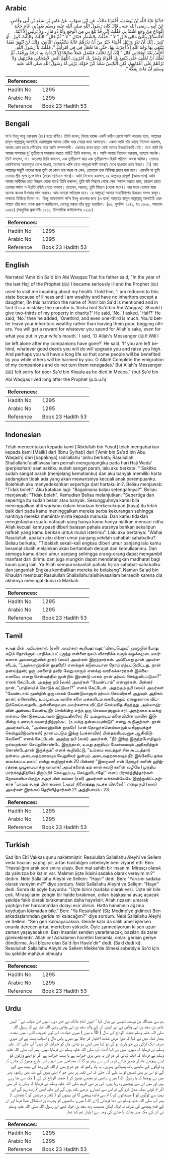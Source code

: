 ## Arabic


<div dir="rtl" lang="ar" style={{fontSize:'larger',backgroundColor:'#f8f9fa',padding:20}}>
حَدَّثَنَا عَبْدُ اللَّهِ بْنُ يُوسُفَ، أَخْبَرَنَا مَالِكٌ، عَنِ ابْنِ شِهَابٍ، عَنْ عَامِرِ بْنِ سَعْدِ بْنِ أَبِي وَقَّاصٍ، عَنْ أَبِيهِ ـ رضى الله عنه ـ قَالَ كَانَ رَسُولُ اللَّهِ صلى الله عليه وسلم يَعُودُنِي عَامَ حَجَّةِ الْوَدَاعِ مِنْ وَجَعٍ اشْتَدَّ بِي فَقُلْتُ إِنِّي قَدْ بَلَغَ بِي مِنَ الْوَجَعِ وَأَنَا ذُو مَالٍ، وَلاَ يَرِثُنِي إِلاَّ ابْنَةٌ، أَفَأَتَصَدَّقُ بِثُلُثَىْ مَالِي قَالَ ‏"‏ لاَ ‏"‏‏.‏ فَقُلْتُ بِالشَّطْرِ فَقَالَ ‏"‏ لاَ ‏"‏ ثُمَّ قَالَ ‏"‏ الثُّلُثُ وَالثُّلْثُ كَبِيرٌ ـ أَوْ كَثِيرٌ ـ إِنَّكَ أَنْ تَذَرَ وَرَثَتَكَ أَغْنِيَاءَ خَيْرٌ مِنْ أَنْ تَذَرَهُمْ عَالَةً يَتَكَفَّفُونَ النَّاسَ، وَإِنَّكَ لَنْ تُنْفِقَ نَفَقَةً تَبْتَغِي بِهَا وَجْهَ اللَّهِ إِلاَّ أُجِرْتَ بِهَا، حَتَّى مَا تَجْعَلُ فِي فِي امْرَأَتِكَ ‏"‏‏.‏ فَقُلْتُ يَا رَسُولَ اللَّهِ، أُخَلَّفُ بَعْدَ أَصْحَابِي قَالَ ‏"‏ إِنَّكَ لَنْ تُخَلَّفَ فَتَعْمَلَ عَمَلاً صَالِحًا إِلاَّ ازْدَدْتَ بِهِ دَرَجَةً وَرِفْعَةً، ثُمَّ لَعَلَّكَ أَنْ تُخَلَّفَ حَتَّى يَنْتَفِعَ بِكَ أَقْوَامٌ وَيُضَرَّ بِكَ آخَرُونَ، اللَّهُمَّ أَمْضِ لأَصْحَابِي هِجْرَتَهُمْ، وَلاَ تَرُدَّهُمْ عَلَى أَعْقَابِهِمْ، لَكِنِ الْبَائِسُ سَعْدُ ابْنُ خَوْلَةَ، يَرْثِي لَهُ رَسُولُ اللَّهِ صلى الله عليه وسلم أَنْ مَاتَ بِمَكَّةَ ‏"‏‏.‏
</div>
<div style={{backgroundColor:'#f8f9fa',padding:20, marginBottom: 10}}><table> <thead> <tr> <th>References:</th> <th></th> </tr> </thead> <tbody><tr><td>Hadith No</td><td>1295</td></tr><tr><td>Arabic No</td><td>1295</td></tr><tr><td>Reference</td><td>Book 23 Hadith 53</td></tr></tbody></table></div>

## Bengali


<div dir="ltr" lang="bn" style={{fontSize:'larger',backgroundColor:'#f8f9fa',padding:20}}>
সা‘দ ইবনু আবূ ওয়াক্কাস (রাঃ) হতে বর্ণিত। তিনি বলেন, বিদায় হাজ্জে একটি কঠিন রোগে আমি আক্রান্ত হলে, আল্লাহর রাসূল সাল্লাল্লাহু আলাইহি ওয়াসাল্লাম আমার খোঁজ খবর নেয়ার জন্য আসতেন। একদা আমি তাঁর কাছে নিবেদন করলাম, আমার রোগ চরমে পৌঁছেছে আর আমি সম্পদশালী। একমাত্র কন্যা ছাড়া কেউ আমার উত্তরাধিকারী নেই। তবে আমি কি আমার সম্পদের দু’ তৃতীয়াংশ সদাকাহ করতে পারি? তিনি বললেন, না। আমি আবার নিবেদন করলাম, তাহলে অর্ধেক। তিনি বললেন, না। অতঃপর তিনি বললেন, এক তৃতীয়াংশ আর এক তৃতীয়াংশও বিরাট পরিমাণ অথবা অধিক। তোমার ওয়ারিসদের অভাবমুক্ত রেখে যাওয়া, তাদেরকে খালি হাতে পরমুখাপেক্ষী অবস্থায় রেখে যাওয়ার চেয়ে উত্তম। [1] আর আল্লাহ্‌র সন্তুষ্টি লাভের জন্য তুমি যে কোন ব্যয় করো না কেন, তোমাকে তার বিনিময় প্রদান করা হবে। এমনকি যা তুমি তোমার স্ত্রীর মুখে তুলে দিবে (তারও প্রতিদান পাবে)। আমি নিবেদন করলাম, হে আল্লাহ্‌র রাসূল! (আফসোস) আমি আমার সাথীদের হতে পিছনে থেকে যাব? তিনি বললেন, তুমি যদি পিছনে থেকে নেক ‘আমল করতে থাক, তাহলে তাতে তোমার মর্যাদা ও উন্নতি বৃদ্ধিই পেতে থাকবে। তাছাড়া, সম্ভবত, তুমি পিছনে (থেকে যাবে)। যার ফলে তোমার দ্বারা অনেক কাওম উপকার লাভ করবে। আর অন্যরা ক্ষতিগ্রস্ত হবে। হে আল্লাহ্! আমার সাহাবীগণের হিজরত বলবৎ রাখুন। পশ্চাতে ফিরিয়ে দিবেন না। কিন্তু আফসোস! সা‘দ ইবনু খাওলার জন্য (এ বলে) আল্লাহর রাসূল সাল্লাল্লাহু আলাইহি ওয়াসাল্লাম তাঁর জন্য শোক প্রকাশ করছিলেন, যেহেতু মক্কা্য় তাঁর মৃত্যু হয়েছিল। (৫৬, মুসলিম ২৫/১, হাঃ ১৬২৮, আহমাদ ১৫৪৬) (আধুনিক প্রকাশনীঃ ১২১০, ইসলামিক ফাউন্ডেশনঃ ১২১৮)
</div>
<div style={{backgroundColor:'#f8f9fa',padding:20, marginBottom: 10}}><table> <thead> <tr> <th>References:</th> <th></th> </tr> </thead> <tbody><tr><td>Hadith No</td><td>1295</td></tr><tr><td>Arabic No</td><td>1295</td></tr><tr><td>Reference</td><td>Book 23 Hadith 53</td></tr></tbody></table></div>

## English


<div dir="ltr" lang="en" style={{fontSize:'larger',backgroundColor:'#f8f9fa',padding:20}}>
Narrated 'Amir bin Sa'd bin Abi Waqqas:That his father said, "In the year of the last Hajj of the Prophet (ﷺ) I became seriously ill and the Prophet (ﷺ) used to visit me inquiring about my health. I told him, 'I am reduced to this state because of illness and I am wealthy and have no inheritors except a daughter, (In this narration the name of 'Amir bin Sa'd is mentioned and in fact it is a mistake; the narrator is 'Aisha bint Sa'd bin Abi Waqqas). Should I give two-thirds of my property in charity?' He said, 'No.' I asked, 'Half?' He said, 'No.' then he added, 'Onethird, and even one-third is much. You'd better leave your inheritors wealthy rather than leaving them poor, begging others. You will get a reward for whatever you spend for Allah's sake, even for what you put in your wife's mouth.' I said, 'O Allah's Messenger (ﷺ)! Will I be left alone after my companions have gone?' He said, 'If you are left behind, whatever good deeds you will do will upgrade you and raise you high. And perhaps you will have a long life so that some people will be benefited by you while others will be harmed by you. O Allah! Complete the emigration of my companions and do not turn them renegades.' But Allah's Messenger (ﷺ) felt sorry for poor Sa'd bin Khaula as he died in Mecca." (but Sa'd bin Abi Waqqas lived long after the Prophet (p.b.u.h)
</div>
<div style={{backgroundColor:'#f8f9fa',padding:20, marginBottom: 10}}><table> <thead> <tr> <th>References:</th> <th></th> </tr> </thead> <tbody><tr><td>Hadith No</td><td>1295</td></tr><tr><td>Arabic No</td><td>1295</td></tr><tr><td>Reference</td><td>Book 23 Hadith 53</td></tr></tbody></table></div>

## Indonesian


<div dir="ltr" lang="id" style={{fontSize:'larger',backgroundColor:'#f8f9fa',padding:20}}>
Telah menceritakan kepada kami ['Abdullah bin Yusuf] telah mengabarkan kepada kami [Malik] dari [Ibnu Syihab] dari ['Amir bin Sa'ad bin Abu Waqash] dari [bapaknya] radliallahu 'anhu berkata; Rasulullah Shallallahu'alaihiwasallam pernah mengunjungiku pada hari Haji Wada' (perpisahan) saat sakitku sudah sangat parah, lalu aku berkata: " Sakitku sudah sangat parah (menjelang kematianku) dan aku banyak memiliki harta sedangkan tidak ada yang akan mewarisinya kecuali anak perempuanku. Bolehkah aku menyedekahkan sepertiga dari hartaku ini?. Beliau menjawab: "Tidak boleh". Aku katakan lagi: "Bagaimana kalau setengahnya?". Beliau menjawab: "Tidak boleh". Kemudian Beliau melanjutkan: "Sepertiga dan sepertiga itu sudah besar atau banyak. Sesungguhnya kamu bila meninggalkan ahli warismu dalam keadaan berkecukupan (kaya) itu lebih baik dari pada kamu meninggalkan mereka serba kekurangan sehingga nantinya mereka meminta-minta kepada manusia. Dan kamu tidaklah menginfaqkan suatu nafaqah yang hanya kamu hanya niatkan mencari ridha Allah kecuali kamu pasti diberi balasan pahala atasnya bahkan sekalipun nafkah yang kamu berikan untuk mulut isterimu". Lalu aku bertanya: "Wahai Rasulullah, apakah aku diberi umur panjang setelah sahabat-sahabatku?. Beliau berkata,: "Tidaklah sekali-kali engkau diberi umur panjang lalu kamu beramal shalih melainkan akan bertambah derajat dan kemuliaanmu. Dan semoga kamu diberi umur panjang sehingga orang-orang dapat mengambil manfaat dari dirimu dan juga mungkin dapat mendatangkan madharat bagi kaum yang lain. Ya Allah sempurnakanlah pahala hijrah sahabat-sahabatku dan janganlah Engkau kembalikan mereka ke belakang". Namun Sa'ad bin Khaulah membuat Rasulullah Shallallahu'alaihiwasallam bersedih karena dia akhirnya meningal dunia di Makkah
</div>
<div style={{backgroundColor:'#f8f9fa',padding:20, marginBottom: 10}}><table> <thead> <tr> <th>References:</th> <th></th> </tr> </thead> <tbody><tr><td>Hadith No</td><td>1295</td></tr><tr><td>Arabic No</td><td>1295</td></tr><tr><td>Reference</td><td>Book 23 Hadith 53</td></tr></tbody></table></div>

## Tamil


<div dir="ltr" lang="ta" style={{fontSize:'larger',backgroundColor:'#f8f9fa',padding:20}}>
சஅத் பின் அபீவக்காஸ் (ரலி) அவர்கள் கூறியதாவது: ‘விடைபெறும்’ ஹஜ்ஜின்போது கடும் நோயினால் பாதிக்கப்பட்டிருந்த என்னை நலம் விசாரிக்க வரும் வழக்கமுடையவர்களாக அல்லாஹ்வின் தூதர் (ஸல்) அவர்கள் இருந்தார்கள். அப்போது நான் அவர்களிடம், “(அல்லாஹ்வின் தூதரே!) எனக்குக் கடுமையான நோய் ஏற்பட்டுவிட்டது. நான் தனவந்தன்; ஒரு மகளைத் தவிர வேறு யாரும் எனக்கு வாரிசுக்காரர்கள் இல்லை: எனவே, எனது செல்வத்தில் மூன்றில் இரண்டு பாகம் நான் தர்மம் செய்துவிடட்டுமா?” எனக் கேட்டேன். அதற்கு நபி (ஸல்) அவர்கள் “வேண்டாம்” என்றார்கள். பின்னர் நான், “பாதியை(க் கொடுக் கட்டுமா)?” எனக் கேட்டேன். அதற்கும் நபி (ஸல்) அவர்கள் “வேண்டாம்: மூன்றில் ஒரு பாகம் வேண்டுமானால் தர்மம் செய்வீராக! அதுவும் அதிகம் தான்; ஏனெனில், உம்முடைய வாரிசு களை மக்களிடம் கையேந்தும் ஏழைகளாக விட்டுச்செல்வதைவிட தன்னிறைவுடையவர்களாக விட்டுச் செல்வதே சிறந்தது. அல்லாஹ்வின் அன்பை வேண்டி நீர் செய்கின்ற எந்த ஒரு செலவானாலும் சரி. அதற்காக உமக்கு நன்மை கொடுக்கப்படாமல் இருப்பதில்லை; நீர் உம்முடைய மனைவியின் வாயில் இடுகின்ற உணவுக் கவளத்திற்கும்கூட (உமக்கு நன்மையுண்டு)” என்று கூறினார்கள். நான் அவர்களிடம், “அல்லாஹ்வின் தூதரே! (என் தோழர்களெல்லாரும் மதீனாவுக்குச் சென்றுவிடுவார்கள்) நான் மட்டும் இங்கு (மக்காவில்) பின்தங்கியவனாக ஆகிவிடுவேனே!” எனக் கேட்டேன். அதற்கு நபி (ஸல்) அவர்கள், “நீர் இங்கு இருந்தபோதிலும் நல்லறங்கள் செய்துகொண்டே இருந்தால், உமது தகுதியும் மேன்மையும் அதிகரித்துக் கொண்டேதான் இருக்கும்” எனக் கூறிவிட்டு, “உம்மை வைத்துச் சில கூட்டத்தார் நன்மை அடைவதற்காகவும் வேறுசிலர் துன்பம் அடைவதற்காகவும் நீர் இங்கேயே தங்க வைக்கப்படலாம்” என்று கூறினார்கள்.20 பின்னர் “இறைவா! என் தோழர் களின் ஹிஜ்ரத்தை முழுமையாக்கு வாயாக! அவர்களைத் தம் கால் சுவடு களின் வழியே (முந்திய மார்க்கத்திற்கே) திரும்பிச் செல்லும்படி செய்துவிடாதே!” எனப் பிரார்த்தித்தார்கள். நோயாளியாயிருந்த சஅத் பின் கவ்லா (ரலி) அவர்கள் மக்காவிலேயே இறந்துவிட்டதற்காக “பாவம் சஅத் பின் கவ்லா (அவர் நினைத்தது நடக்க வில்லை)” என்று நபி (ஸல்) அவர்கள் இரங்கல் தெரிவித்தார்கள்.21 அத்தியாயம் : 23
</div>
<div style={{backgroundColor:'#f8f9fa',padding:20, marginBottom: 10}}><table> <thead> <tr> <th>References:</th> <th></th> </tr> </thead> <tbody><tr><td>Hadith No</td><td>1295</td></tr><tr><td>Arabic No</td><td>1295</td></tr><tr><td>Reference</td><td>Book 23 Hadith 53</td></tr></tbody></table></div>

## Turkish


<div dir="ltr" lang="tr" style={{fontSize:'larger',backgroundColor:'#f8f9fa',padding:20}}>
Sad İbn Ebî Vakkas şunu nakletmiştir: Resulullah Sallallahu Aleyhi ve Sellem veda haccını yaptığı yıl, artan hastalığım sebebiyle beni ziyaret etti. Ben: "Hastalığım artık son sınıra ulaştı. Ben mal sahibi bir insanım. Mirasçı olarak da yalnızca bir kızım var. Malımın üçte ikisini sadaka olarak vereyim mi?" dedim. Nebi Sallallahu Aleyhi ve Sellem: "Hayır" dedi. Ben: "Yarısını sadaka olarak vereyim mi?" diye sordum. Nebi Sallallahu Aleyhi ve Sellem: "Hayır" dedi. Sonra da şöyle buyurdu: "Üçte birini (sadaka olarak ver). Üçte bir bile çok. Mirasçılarını zengin bir halde bırakman, onları başkasına avuç açacak şekilde fakir olarak bırakmandan daha hayırlıdır. Allah rızasını umarak yaptığın her harcama'dan dolayı ecir alırsın. Hatta hanımının ağzına koyduğun lokmadan bile." Ben: "Ya Resulallah! (Siz Medine'ye gidince) Ben arkadaşlarımdan geride mi kalacağım?" diye sordum. Nebi Sallallahu Aleyhi ve Sellem: "Sen geri kalmayacaksın. Geride kalır da salih amel işlersen onunla derecen artar, merteben yükselir. Öyle zannediyorum ki sen uzun zaman yaşayacaksın. Bazı insanlar senden yararlanacak, bazıları da zarar göreceklerdir. Allah'ım! Ashabımın hicretini tamamla, onları gerisin geriye döndürme. Asıl bîçare olan Sa'd İbn Havle'dir" dedi. (Sa’d dedi ki): Resulullah Sallallahu Aleyhi ve Sellem Mekke'de ölmesi sebebiyle Sa'd için bu şekilde mahzun olmuştu
</div>
<div style={{backgroundColor:'#f8f9fa',padding:20, marginBottom: 10}}><table> <thead> <tr> <th>References:</th> <th></th> </tr> </thead> <tbody><tr><td>Hadith No</td><td>1295</td></tr><tr><td>Arabic No</td><td>1295</td></tr><tr><td>Reference</td><td>Book 23 Hadith 53</td></tr></tbody></table></div>

## Urdu


<div dir="rtl" lang="ur" style={{fontSize:'larger',backgroundColor:'#f8f9fa',padding:20}}>
ہم سے عبداللہ بن یوسف تنیسی نے بیان کیا ‘ انہیں امام مالک نے خبر دی۔ انہیں ابن شہاب نے ‘ انہیں عامر بن سعد بن ابی وقاص نے اور انہیں ان کے والد سعد بن ابی وقاص رضی اللہ عنہ نے کہ رسول اللہ صلی اللہ علیہ وسلم حجتہ الوداع کے سال ( 10 ھ میں ) میری عیادت کے لیے تشریف لائے۔ میں سخت بیمار تھا۔ میں نے کہا کہ میرا مرض شدت اختیار کر چکا ہے میرے پاس مال و اسباب بہت ہے اور میری صرف ایک لڑکی ہے جو وارث ہو گی تو کیا میں اپنے دو تہائی مال کو خیرات کر دوں؟ آپ صلی اللہ علیہ وسلم نے فرمایا کہ نہیں۔ میں نے کہا آدھا۔ آپ صلی اللہ علیہ وسلم نے فرمایا نہیں۔ پھر آپ صلی اللہ علیہ وسلم نے فرمایا کہ ایک تہائی کر دو اور یہ بھی بڑی خیرات ہے یا بہت خیرات ہے اگر تو اپنے وارثوں کو اپنے پیچھے مالدار چھوڑ جائے تو یہ اس سے بہتر ہو گا کہ محتاجی میں انہیں اس طرح چھوڑ کر جائے کہ وہ لوگوں کے سامنے ہاتھ پھیلاتے پھریں۔ یہ یاد رکھو کہ جو خرچ بھی تم اللہ کی رضا کی نیت سے کرو گے تو اس پر بھی تمہیں ثواب ملے گا۔ حتیٰ کہ اس لقمہ پر بھی جو تم اپنی بیوی کے منہ میں رکھو۔ پھر میں نے پوچھا کہ یا رسول اللہ! میرے ساتھی تو مجھے چھوڑ کر ( حجتہ الوداع کر کے ) مکہ سے جا رہے ہیں اور میں ان سے پیچھے رہ رہا ہوں۔ اس پر نبی کریم صلی اللہ علیہ وسلم نے فرمایا کہ یہاں رہ کر بھی اگر تم کوئی نیک عمل کرو گے تو اس سے تمہارے درجے بلند ہوں گے اور شاید ابھی تم زندہ رہو گے اور بہت سے لوگوں کو ( مسلمانوں کو ) تم سے فائدہ پہنچے گا اور بہتوں کو ( کفار و مرتدین کو ) نقصان۔ ( پھر آپ صلی اللہ علیہ وسلم نے دعا فرمائی ) اے اللہ! میرے ساتھیوں کو ہجرت پر استقلال عطا فرما اور ان کے قدم پیچھے کی طرف نہ لوٹا۔ لیکن مصیبت زدہ سعد بن خولہ تھے اور رسول اللہ صلی اللہ علیہ وسلم نے ان کے مکہ میں وفات پا جانے کی وجہ سے اظہار غم کیا تھا۔
</div>
<div style={{backgroundColor:'#f8f9fa',padding:20, marginBottom: 10}}><table> <thead> <tr> <th>References:</th> <th></th> </tr> </thead> <tbody><tr><td>Hadith No</td><td>1295</td></tr><tr><td>Arabic No</td><td>1295</td></tr><tr><td>Reference</td><td>Book 23 Hadith 53</td></tr></tbody></table></div>